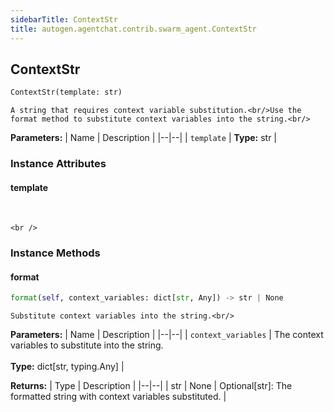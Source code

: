 ```yaml
---
sidebarTitle: ContextStr
title: autogen.agentchat.contrib.swarm_agent.ContextStr
---
```

<h2 id="autogen.agentchat.contrib.swarm_agent.ContextStr" class="doc doc-heading">
    <code class="doc-symbol doc-symbol-heading doc-symbol-class"></code>
    <span class="doc doc-object-name doc-class-name">ContextStr</span>
</h2>

```python
ContextStr(template: str)
```

    A string that requires context variable substitution.<br/>Use the format method to substitute context variables into the string.<br/>

<b>Parameters:</b>
| Name | Description |
|--|--|
| `template` | **Type:** str |

### Instance Attributes

<code class="doc-symbol doc-symbol-heading doc-symbol-attribute"></code>
#### template
<br />

    <br />

### Instance Methods

<code class="doc-symbol doc-symbol-heading doc-symbol-method"></code>
#### format

```python
format(self, context_variables: dict[str, Any]) -> str | None
```

    Substitute context variables into the string.<br/>

<b>Parameters:</b>
| Name | Description |
|--|--|
| `context_variables` | The context variables to substitute into the string.<br/><br/>**Type:** dict[str, typing.Any] |

<b>Returns:</b>
| Type | Description |
|--|--|
| str \| None | Optional[str]: The formatted string with context variables substituted. |

<br />